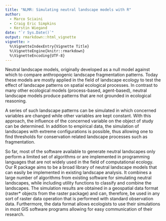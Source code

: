 ```yaml
---
title: "NLMR: Simulating neutral landscape models with R"
author: 
  - Marco Sciaini
  - Craig Eric Simpkins 
  - Kerstin Wiegand
date: "`r Sys.Date()`"
output: rmarkdown::html_vignette
vignette: >
  %\VignetteIndexEntry{Vignette Title}
  %\VignetteEngine{knitr::rmarkdown}
  %\VignetteEncoding{UTF-8}
---
```


Neutral landscape models, originally developed as a null model against which to compare anthropogenic landscape fragmentation patterns. Today these models are mostly applied in the field of landscape ecology to test the effect of landscape patterns on spatial ecological processes. In contrast to many other ecological models (process-based, agent-based), neutral landscape models produce patterns that are not grounded in ecological reasoning. <!-- this sentence hangs a bit may need to try link it to the previous and next sentences -->

A series of such landscape patterns <!-- unclear what landscape patterns you are referring to--> can be simulated in which concerned variables are changed while other variables are kept constant. With this approach, the influence of the concerned variable on the object of study can be determined. In addition to empirical data, the simulation of landscapes with extreme configurations is possible, thus allowing one <!-- us could also be appropriate if you are ok with it --> to find thresholds for conservation related landscape processes such as fragmentation.  

So far, most of the software available to generate neutral landscapes only perform a limited set of algorithms or are implemented in programming languages that are not widely used in the field of computational ecology. Our R package aims to be a broad library of neutral landscape models that can easily be implemented in existing landscape analysis. It combines a large number of algorithms from existing software for simulating neutral landscapes, while including utility functions to classify and combine the landscapes. The simulation results are obtained in a geospatial data format (raster* objects from the raster package) and can, therefore, be used in any sort of raster data operation that is performed with standard observation data. Furthermore, the data format allows ecologists to use their simulations in most GIS software programs allowing for easy communication of their research.
